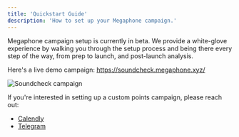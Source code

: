 ```yaml
---
title: 'Quickstart Guide'
description: 'How to set up your Megaphone campaign.'
---
```


Megaphone campaign setup is currently in beta. We provide a white-glove
experience by walking you through the setup process and being there every step
of the way, from prep to launch, and post-launch analysis.

Here's a live demo campaign: https://soundcheck.megaphone.xyz/

![Soundcheck campaign](https://megaphone.b-cdn.net/docs/soundcheck-campaign.png)

If you're interested in setting up a custom points campaign, please reach out:
- [Calendly](https://calendly.com/thatguyatdeform/coffee)
- [Telegram](https://t.me/thatguyintech)